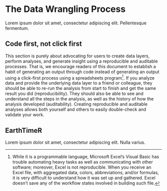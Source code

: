 # The Data Wrangling Process {#data-wrangling}

Lorem ipsum dolor sit amet, consectetur adipiscing elit. Pellentesque fermentum.

## Code first, not click first

This section is purely about advocating for users to create data layers, perform analyses, and generate insight using a reproducible and auditable processes. That is, we encourage readers of this document to establish a habit of generating an output through code instead of generating an output using a click-first process using a spreadsheets program^[While it is a programmable language, Microsoft Excel’s Visual Basic has trouble automating heavy tasks as well as communicating with other software; moreover, Excel is not reproducible. When you receive an Excel file, with aggregated data, colors, abbreviations, and/or formulas, it is very difficult to understand how it was set up and gathered. Excel doesn’t save any of the workflow states involved in building such file.]. If you analyze data and provide the underlying data layer to a friend or colleague, they should be able to re-run the analysis from start to finish and get the same result you did (reproducibility). They should also be able to see and understand all the steps in the analysis, as well as the history of how the analysis developed (auditability). Creating reproducible and auditable analyses allows both yourself and others to easily double-check and validate your work.

## EarthTimeR

Lorem ipsum dolor sit amet, consectetur adipiscing elit. Nulla varius.
